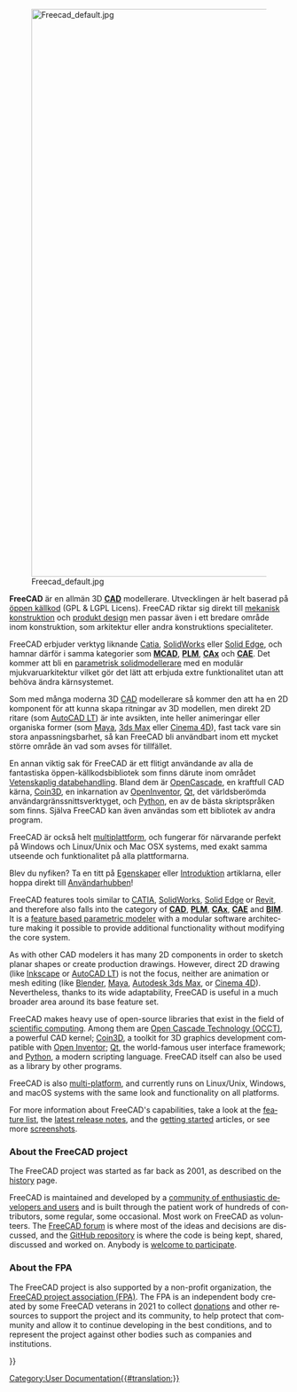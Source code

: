<languages/>
<div lang="en" dir="ltr" class="mw-content-ltr">
{{Docnav
|[[Online Help Startpage|Online Help Startpage]]
|[[Feature list|Feature list]]
}}
</div>

[[Image:Freecad default.jpg|1024px|center]] 

<div class="mw-translate-fuzzy">
'''FreeCAD''' är en allmän 3D [http://sv.wikipedia.org/wiki/Computer-aided_design '''CAD'''] modellerare. Utvecklingen är helt baserad på [http://sv.wikipedia.org/wiki/Öppen_Källkod öppen källkod] (GPL & LGPL Licens). FreeCAD riktar sig direkt till [http://sv.wikipedia.org/wiki/Maskinteknik mekanisk konstruktion] och [http://en.wikipedia.org/wiki/Product_design produkt design] men passar även i ett bredare område inom konstruktion, som arkitektur eller andra konstruktions specialiteter.



FreeCAD erbjuder verktyg liknande  [http://sv.wikipedia.org/wiki/CATIA Catia], [http://sv.wikipedia.org/wiki/Solidworks SolidWorks] eller [http://en.wikipedia.org/wiki/Solid_Edge Solid Edge], och hamnar därför i samma kategorier som [http://sv.wikipedia.org/wiki/Computer-aided_design '''MCAD'''], [http://sv.wikipedia.org/wiki/Product_Lifecycle_Management '''PLM'''], [http://en.wikipedia.org/wiki/CAx '''CAx'''] och [http://en.wikipedia.org/wiki/Computer-aided_engineering '''CAE''']. Det kommer att bli en [http://en.wikipedia.org/wiki/Parametric_feature_based_modeler parametrisk solidmodellerare] med en modulär mjukvaruarkitektur vilket gör det lätt att erbjuda extre funktionalitet utan att behöva ändra kärnsystemet.



Som med många moderna 3D [http://sv.wikipedia.org/wiki/Computer-aided_design CAD] modellerare så kommer den att ha en 2D komponent för att kunna skapa ritningar av 3D modellen, men direkt 2D ritare (som [http://sv.wikipedia.org/wiki/AutoCAD AutoCAD LT]) är inte avsikten, inte heller animeringar eller organiska former (som [http://sv.wikipedia.org/wiki/Maya_(datorprogram) Maya], [http://sv.wikipedia.org/wiki/3ds_Max 3ds Max] eller [http://sv.wikipedia.org/wiki/Cinema_4D Cinema 4D]), fast tack vare sin stora anpassningsbarhet, så kan FreeCAD bli användbart inom ett mycket större område än vad som avses för tillfället.



En annan viktig sak för FreeCAD är ett flitigt användande av alla de fantastiska öppen-källkodsbibliotek som finns därute inom området [http://sv.wikipedia.org/wiki/Beräkningsvetenskap Vetenskaplig databehandling]. Bland dem är [http://OpenCascade.org OpenCascade], en kraftfull CAD kärna, [http://Coin3D.org Coin3D], en inkarnation av [http://en.wikipedia.org/wiki/Open_Inventor OpenInventor], [http://www.qtsoftware.com/ Qt], det världsberömda användargränssnittsverktyget, och [http://www.python.org Python], en av de bästa skriptspråken som finns. Själva FreeCAD kan även användas som ett bibliotek av andra program.



FreeCAD är också helt [http://sv.wikipedia.org/wiki/Multiplattform multiplattform], och fungerar för närvarande perfekt på Windows och Linux/Unix och Mac OSX systems, med exakt samma utseende och funktionalitet på alla plattformarna.



Blev du nyfiken? Ta en titt på [[Feature list/sv|Egenskaper]] eller [[Getting started/sv|Introduktion]] artiklarna, eller hoppa direkt till [[User hub/sv|Användarhubben]]!
</div>

<div lang="en" dir="ltr" class="mw-content-ltr">
FreeCAD features tools similar to [https://en.wikipedia.org/wiki/CATIA CATIA], [https://en.wikipedia.org/wiki/Solidworks SolidWorks], [https://en.wikipedia.org/wiki/Solid_Edge Solid Edge] or [https://en.wikipedia.org/wiki/Autodesk_Revit Revit], and therefore also falls into the category of [https://en.wikipedia.org/wiki/CAD '''CAD'''], [https://en.wikipedia.org/wiki/Product_Lifecycle_Management '''PLM'''], [https://en.wikipedia.org/wiki/CAx '''CAx'''], [https://en.wikipedia.org/wiki/Computer-aided_engineering '''CAE'''] and [https://en.wikipedia.org/wiki/Building_information_modeling '''BIM''']. It is a [https://en.wikipedia.org/wiki/Parametric_feature_based_modeler feature based parametric modeler] with a modular software architecture making it possible to provide additional functionality without modifying the core system.
</div>

<div lang="en" dir="ltr" class="mw-content-ltr">
As with other CAD modelers it has many 2D components in order to sketch planar shapes or create production drawings. However, direct 2D drawing (like [https://inkscape.org/ Inkscape] or [https://en.wikipedia.org/wiki/AutoCAD#AutoCAD_LT AutoCAD LT]) is not the focus, neither are animation or mesh editing (like [https://www.blender.org/ Blender], [https://en.wikipedia.org/wiki/Maya_(software) Maya], [https://en.wikipedia.org/wiki/Autodesk_3ds_Max Autodesk 3ds Max], or [https://en.wikipedia.org/wiki/CINEMA_4D Cinema 4D]). Nevertheless, thanks to its wide adaptability, FreeCAD is useful in a much broader area around its base feature set.
</div>

<div lang="en" dir="ltr" class="mw-content-ltr">
FreeCAD makes heavy use of open-source libraries that exist in the field of [https://en.wikipedia.org/wiki/Scientific_Computation scientific computing]. Among them are [https://OpenCascade.org Open Cascade Technology (OCCT)], a powerful CAD kernel; [https://github.com/coin3d/coin/wiki Coin3D], a toolkit for 3D graphics development compatible with [https://en.wikipedia.org/wiki/Open_Inventor Open Inventor]; [https://www.qt.io Qt], the world-famous user interface framework; and [https://python.org Python], a modern scripting language. FreeCAD itself can also be used as a library by other programs.
</div>

<div lang="en" dir="ltr" class="mw-content-ltr">
FreeCAD is also [https://en.wikipedia.org/wiki/Cross-platform multi-platform], and currently runs on Linux/Unix, Windows, and macOS systems with the same look and functionality on all platforms.
</div>

<div lang="en" dir="ltr" class="mw-content-ltr">
For more information about FreeCAD's capabilities, take a look at the [[Feature_list|feature list]], the [[Feature_list#Release_notes|latest release notes]], and the [[Getting_started|getting started]] articles, or see more [[Screenshots|screenshots]].
</div>

<div lang="en" dir="ltr" class="mw-content-ltr">
===About the FreeCAD project===
</div>

<div lang="en" dir="ltr" class="mw-content-ltr">
The FreeCAD project was started as far back as 2001, as described on the [[History|history]] page.
</div> 

<div lang="en" dir="ltr" class="mw-content-ltr">
FreeCAD is maintained and developed by a [[contributors|community of enthusiastic developers and users]] and is built through the patient work of hundreds of contributors, some regular, some occasional. Most work on FreeCAD as volunteers. The [https://forum.freecad.org FreeCAD forum] is where most of the ideas and decisions are discussed, and the [https://github.com/FreeCAD/FreeCAD GitHub repository] is where the code is being kept, shared, discussed and worked on. Anybody is [[Help FreeCAD|welcome to participate]].
</div>

<div lang="en" dir="ltr" class="mw-content-ltr">
=== About the FPA ===
</div>

<div lang="en" dir="ltr" class="mw-content-ltr">
The FreeCAD project is also supported by a non-profit organization, the [https://fpa.freecad.org FreeCAD project association (FPA)]. The FPA is an independent body created by some FreeCAD veterans in 2021 to collect [[donate|donations]] and other resources to support the project and its community, to help protect that community and allow it to continue developing in the best conditions, and to represent the project against other bodies such as companies and institutions.
</div>


<div class="mw-translate-fuzzy">
{{Docnav/sv|Online Help Startpage/sv|Feature_list/sv}}
</div>

{{Userdocnavi{{#translation:}}}}
[[Category:User Documentation{{#translation:}}]]